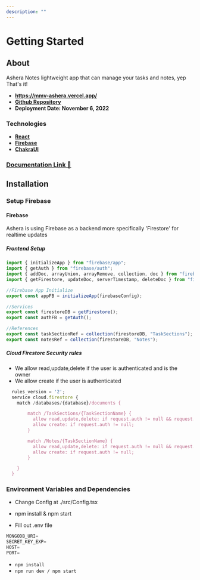 ```yaml
---
description: ""
---
```


# Getting Started

## About

Ashera Notes lightweight app that can manage your tasks and notes, yep That's it! <br/>

- **https://mmv-ashera.vercel.app/**
- **[Github Repository](https://github.com/mmvergara/mmv-ashera)**
- **Deployment Date: November 6, 2022**

### Technologies

- **[React](https://reactjs.org/)**
- **[Firebase](https://firebase.google.com/)**
- **[ChakraUI](https://chakra-ui.com/)**

### [Documentation Link 📃](https://mmv-docs.vercel.app/docs/ashera/getting-started)

## Installation

### Setup Firebase

#### Firebase

Ashera is using Firebase as a backend more specifically 'Firestore' for realtime updates

##### Frontend Setup

```jsx
import { initializeApp } from "firebase/app";
import { getAuth } from "firebase/auth";
import { addDoc, arrayUnion, arrayRemove, collection, doc } from "firebase/firestore";
import { getFirestore, updateDoc, serverTimestamp, deleteDoc } from "firebase/firestore";

//Firebase App Initialize
export const appFB = initializeApp(firebaseConfig);

//Services
export const firestoreDB = getFirestore();
export const authFB = getAuth();

//References
export const taskSectionRef = collection(firestoreDB, "TaskSections");
export const notesRef = collection(firestoreDB, "Notes");
```

##### Cloud Firestore Security rules

- We allow read,update,delete if the user is authenticated and is the owner
- We allow create if the user is authenticated

```javascript
  rules_version = '2';
  service cloud.firestore {
    match /databases/{database}/documents {

        match /TaskSections/{TaskSectionName} {
          allow read,update,delete: if request.auth != null && request.auth.uid == resource.data.author;
          allow create: if request.auth != null;
        }

        match /Notes/{TaskSectionName} {
          allow read,update,delete: if request.auth != null && request.auth.uid == resource.data.noteAuthor;
          allow create: if request.auth != null;
        }

    }
  }
```


### Environment Variables and Dependencies

- Change Config at ./src/Config.tsx
- npm install & npm start

- Fill out .env file

```jsx
MONGODB_URI=
SECRET_KEY_EXP=
HOST=
PORT=
```

- `npm install`
- `npm run dev / npm start`

